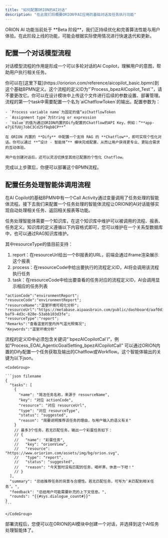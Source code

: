```yaml
---
title: "如何配置ORION的AI对话"
description: "在此我们将概要ORION中AI应用的基础对话及任务执行功能"
---
```


<Note>
  ORION AI 功能当前处于 **Beta 阶段**，我们正持续优化和完善算法性能与用户体验。在此阶段上线的功能，可能会根据实际使用情况进行快速迭代和更新。
</Note>

## 配置一个对话模型流程

对话模型流程的作用是形成一个可以多轮对话的AI Copilot，理解用户的意图，帮助用户执行相关任务。

<Steps>
  <Step title="导入AI Copilot的基础BPMN">
    你可以在[这里下载](https://oriorion.com/reference/aicopilot_basic.bpmn)到这个基础BPMN定义。这个流程的定义ID为“`Process_bpezAICopilot_Test`”，请不要更改它。你可以在设计模块中上传这个文件进行后续的参数设置、部署管理。
  </Step>
  <Step title="配置默认的个性化对话参数">
    流程的第一个task中需要配置一个名为`aiChatflowToken`的输出。配置参数为：

    - `Process variable name`为固定的值“aiChatflowToken
    - `Assignment type`为String or expression
    - `Value`的值为通过ORION内置的Dify配置的Chatflow的API Key，例如：“**app-e7jEfUUj7obC3Cd25f9qb8CP**”

    在 ORION 内置的 **Dify** 中配置一个支持 RAG 的 **Chatflow**，即可实现个性化对话。你可以通过 **“设计 - 智能体”** 模块完成配置，从而让用户获得更专业、更贴合需求的互动体验。

    用户在创建对话后，还可以灵活切换至其他已配置的个性化 Chatflow。
  </Step>
  <Step title="部署AI Copilot基础BPMN">
    完成以上步骤后，你便可以部署这个BPMN流程。
  </Step>
</Steps>

## 配置任务处理智能体调用流程

在AI Copilot的基础BPMN中有一个Call Activity通过变量调用了任务处理的智能体流程。接下去我们来配置一个任务处理的智能体流程让ORION的AI对话能够实现自动处理相关任务、返回相关报表等功能。

任务处理智能体需要一个知识库，在这个知识库中维护可以被调用的流程、报表、任务定义。知识库的定义遵循以下内容格式即可，您可以维护在一个关系型数据库中，也可以通过RAG知识库维护。

其中resourceType的值目前支持：

1. report：在resourceUrl给出一个BI报表的URL，前端会通过iframe渲染展示这个报表
2. process：在resourceCode中给出要执行的流程定义ID，AI将会调用该流程执行任务
3. task：在resourceCode中给出要查看的任务对应的流程定义ID，AI会调用显示相应的任务列表

<CodeGroup>

``` filename
"actionCode":"environmentReport";
"resouceCode":"environmentReport";
"resourceName":"温室环境可视化分析";
"resourceUrl":"https://metabase.aipaasbrain.com/public/dashboard/aaf0d33c-baf9-4d3c-828e-53abb103d3fe";
"resourceType":"report";
"Remarks":"查看温室的室内外气温光照情况";
"Keywords":"温室环境分析"
```

</CodeGroup>

<Steps>
  <Step title="配置任务处理流程BPMN">
    流程的定义ID中必须包含关键词“`bpezAICopilotCal`l”，例如“Process_EOAI_AgenticGoalSetting_bpezAICopilotCall”
  </Step>
  <Step title="配置任务处理Chatflow">
    可以通过ORION内置的Dify配置一个任务获取及输出的Chatflow或Workflow。这个智能体输出的关键为以下json。

    <CodeGroup>

    ```json filename
    {
      "tasks": [
        {
          "name": "简洁任务名称，来源于 resourceName",
          "key": "对应 actionCode",
          "resource": "对应 resourceUrl",
          "type": "对应 resourceType",
          "status": "suggested",
          "reason": "简要说明推荐该任务的理由，与用户输入的语义有关"
        }
        // 最多3个任务，若无匹配任务，输出一个彩蛋任务如下：
        // {
        //   "name": "彩蛋任务",
        //   "key": "orionView",
        //   "resource": "https://www.oriorion.com/assets/img/bg/orion.svg",
        //   "type": "report",
        //   "status": "suggested",
        //   "reason": "今天暂时没有匹配的任务，喝杯茶，休息一下吧！"
        // }
      ],
      "summary": "总结推荐任务的背景与合理性。若无匹配任务，可写为‘未匹配到相关任务’。",
      "feedback": "总结用户可能需要补充的上下文信息。",
      "rounds": "{{#sys.dialogue_count#}}"
    }
    ```

    </CodeGroup>
  </Step>
  <Step title="部署流程定义">
    部署流程后，您便可以在ORION的AI模块中创建一个对话，并选择到这个AI任务处理智能体了。
  </Step>
</Steps>